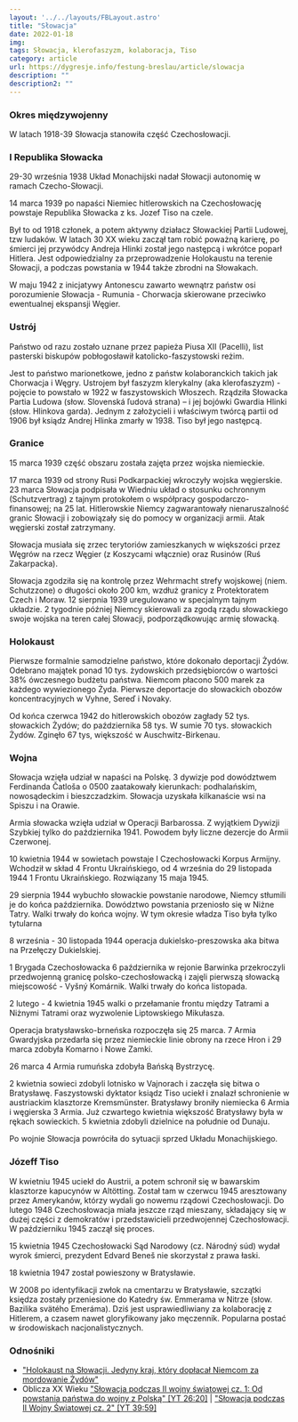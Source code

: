 ```yaml
---
layout: '../../layouts/FBLayout.astro'
title: "Słowacja"
date: 2022-01-18
img: 
tags: Słowacja, klerofaszyzm, kolaboracja, Tiso
category: article
url: https://dygresje.info/festung-breslau/article/slowacja
description: ""
description2: ""
---
```



<Europa />

### Okres międzywojenny

W latach 1918-39 Słowacja stanowiła część Czechosłowacji.

### I Republika Słowacka

29-30 września 1938 Układ Monachijski nadał Słowacji autonomię w ramach Czecho-Słowacji.

14 marca 1939 po napaści Niemiec hitlerowskich na Czechosłowację powstaje Republika Słowacka z ks. Jozef Tiso na czele.

Był to od 1918 członek, a potem aktywny działacz Słowackiej Partii Ludowej, tzw ludaków. W latach 30 XX wieku zaczął tam robić poważną karierę, po śmierci jej przywódcy Andreja Hlinki został jego następcą i wkrótce poparł Hitlera. Jest odpowiedzialny za przeprowadzenie Holokaustu na terenie Słowacji, a podczas powstania w 1944 także zbrodni na Słowakach.

W maju 1942 z inicjatywy Antonescu zawarto wewnątrz państw osi porozumienie Słowacja - Rumunia - Chorwacja skierowane przeciwko ewentualnej ekspansji Węgier.

### Ustrój

Państwo od razu zostało uznane przez papieża Piusa XII (Pacelli), list pasterski biskupów pobłogosławił katolicko-faszystowski reżim.

Jest to państwo marionetkowe, jedno z państw kolaboranckich takich jak Chorwacja i Węgry. Ustrojem był faszyzm klerykalny (aka klerofaszyzm) - pojęcie to powstało w 1922 w faszystowskich Włoszech. Rządziła Słowacka Partia Ludowa (słow. Slovenská ľudová strana) – i jej bojówki Gwardia Hlinki (słow. Hlinkova garda). Jednym z założycieli i właściwym twórcą partii od 1906 był ksiądz Andrej Hlinka zmarły w 1938. Tiso był jego następcą.

### Granice

15 marca 1939 część obszaru została zajęta przez wojska niemieckie.

17 marca 1939 od strony Rusi Podkarpackiej wkroczyły wojska węgierskie. 23 marca Słowacja podpisała w Wiedniu układ o stosunku ochronnym (Schutzvertrag) z tajnym protokołem o współpracy gospodarczo-finansowej; na 25 lat. Hitlerowskie Niemcy zagwarantowały nienaruszalność granic Słowacji i zobowiązały się do pomocy w organizacji armii. Atak węgierski został zatrzymany.

Słowacja musiała się zrzec terytoriów zamieszkanych w większości przez Węgrów na rzecz Węgier (z Koszycami włącznie) oraz Rusinów (Ruś Zakarpacka).

Słowacja zgodziła się na kontrolę przez Wehrmacht strefy wojskowej (niem. Schutzzone) o długości około 200 km, wzdłuż granicy z Protektoratem Czech i Moraw. 12 sierpnia 1939 uregulowano w specjalnym tajnym układzie. 2 tygodnie później Niemcy skierowali za zgodą rządu słowackiego swoje wojska na teren całej Słowacji, podporządkowując armię słowacką.

### Holokaust

Pierwsze formalnie samodzielne państwo, które dokonało deportacji Żydów. Odebrano majątek ponad 10 tys. żydowskich przedsiębiorców o wartości 38% ówczesnego budżetu państwa. Niemcom płacono 500 marek za każdego wywiezionego Żyda. Pierwsze deportacje do słowackich obozów koncentracyjnych w Vyhne, Sereď i Novaky.

Od końca czerwca 1942 do hitlerowskich obozów zagłady 52 tys. słowackich Żydów; do października 58 tys. W sumie 70 tys. słowackich Żydów. Zginęło 67 tys, większość w Auschwitz-Birkenau.

### Wojna

Słowacja wzięła udział w napaści na Polskę. 3 dywizje pod dowództwem Ferdinanda Čatloša o 0500 zaatakowały kierunkach: podhalańskim, nowosądeckim i bieszczadzkim. Słowacja uzyskała kilkanaście wsi na Spiszu i na Orawie.

Armia słowacka wzięła udział w Operacji Barbarossa. Z wyjątkiem Dywizji Szybkiej tylko do października 1941. Powodem były liczne dezercje do Armii Czerwonej.

10 kwietnia 1944 w sowietach powstaje I Czechosłowacki Korpus Armijny. Wchodził w skład 4 Frontu Ukraińskiego, od 4 września do 29 listopada 1944 1 Frontu Ukraińskiego. Rozwiązany 15 maja 1945.

29 sierpnia 1944 wybuchło słowackie powstanie narodowe, Niemcy stłumili je do końca października. Dowództwo powstania przeniosło się w Niżne Tatry. Walki trwały do końca wojny. W tym okresie władza Tiso była tylko tytularna

8 września - 30 listopada 1944 operacja dukielsko-preszowska aka bitwa na Przełęczy Dukielskiej.

1 Brygada Czechosłowacka 6 października w rejonie Barwinka przekroczyli przedwojenną granicę polsko-czechosłowacką i zajęli pierwszą słowacką miejscowość - Vyšný Komárnik. Walki trwały do końca listopada.

2 lutego - 4 kwietnia 1945 walki o przełamanie frontu między Tatrami a Niżnymi Tatrami oraz wyzwolenie Liptowskiego Mikułasza.

Operacja bratysławsko-brneńska rozpoczęła się 25 marca. 7 Armia Gwardyjska przedarła się przez niemieckie linie obrony na rzece Hron i 29 marca zdobyła Komarno i Nowe Zamki.

26 marca 4 Armia rumuńska zdobyła Bańską Bystrzycę.

2 kwietnia sowieci zdobyli lotnisko w Vajnorach i zaczęła się bitwa o Bratysławę. Faszystowski dyktator ksiądz Tiso uciekł i znalazł schronienie w austriackim klasztorze Kremsmünster. Bratysławy broniły niemiecka 6 Armia i węgierska 3 Armia. Już czwartego kwietnia większość Bratysławy była w rękach sowieckich. 5 kwietnia zdobyli dzielnice na południe od Dunaju.

Po wojnie Słowacja powróciła do sytuacji sprzed Układu Monachijskiego.

### Józeff Tiso

W kwietniu 1945 uciekł do Austrii, a potem schronił się w bawarskim klasztorze kapucynów w Altötting. Został tam w czerwcu 1945 aresztowany przez Amerykanów, którzy wydali go nowemu rządowi Czechosłowacji. Do lutego 1948 Czechosłowacja miała jeszcze rząd mieszany, składający się w dużej części z demokratów i przedstawicieli przedwojennej Czechosłowacji. W październiku 1945 zaczął się proces.

15 kwietnia 1945 Czechosłowacki Sąd Narodowy (cz. Národný súd) wydał wyrok śmierci, prezydent Edvard Beneš nie skorzystał z prawa łaski.

18 kwietnia 1947 został powieszony w Bratysławie.

W 2008 po identyfikacji zwłok na cmentarzu w Bratysławie, szczątki księdza zostały przeniesione do Katedry św. Emmerama w Nitrze (słow. Bazilika svätého Emeráma). Dziś jest usprawiedliwiany za kolaborację z Hitlerem, a czasem nawet gloryfikowany jako męczennik. Popularna postać w środowiskach nacjonalistycznych.

### Odnośniki

- ["Holokaust na Słowacji. Jedyny kraj, który dopłacał Niemcom za mordowanie Żydów"](https://wielkahistoria.pl/holokaust-na-slowacji-jedyny-kraj-ktory-doplacal-niemcom-za-mordowanie-zydow/)
- Oblicza XX Wieku ["Słowacja podczas II wojny światowej cz. 1: Od powstania państwa do wojny z Polską" [YT 26:20]](https://www.youtube.com/watch?v=iZII7VnXHG8) | ["Słowacja podczas II Wojny Światowej cz. 2" [YT 39:59]](https://www.youtube.com/watch?v=-A3UNTfG4L4)
